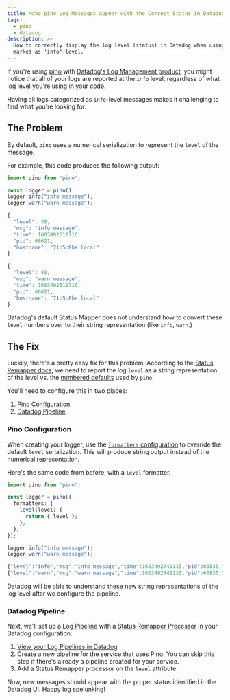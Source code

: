 ```yaml
---
title: Make pino Log Messages Appear with the Correct Status in Datadog
tags:
  - pino
  - datadog
description: >-
  How to correctly display the log level (status) in Datadog when using the pino logger. By default all messages are
  marked as 'info'-level.
---
```



If you're using [pino](https://github.com/pinojs/pino) with
[Datadog's Log Management product](https://docs.datadoghq.com/logs/), you might notice that all of your logs are
reported at the `info` level, regardless of what log level you're using in your code.

<MdxImage src={DdLogsInfoLevel} alt="screenshot of the datadog log UI showing all info-level messages" />

Having all logs categorized as `info`-level messages makes it challenging to find what you're looking for.

## The Problem

By default, `pino` uses a numerical serialization to represent the `level` of the message.

For example, this code produces the following output:

```ts
import pino from "pino";

const logger = pino();
logger.info("info message");
logger.warn("warn message");
```

```js
{
  "level": 30,
  "msg": "info message",
  "time": 1603492511716,
  "pid": 66621,
  "hostname": "71b5c8be.local"
}

{
  "level": 40,
  "msg": "warn message",
  "time": 1603492511716,
  "pid": 66621,
  "hostname": "71b5c8be.local"
}
```

Datadog's default Status Mapper does not understand how to convert these `level` numbers over to their string
representation (like `info`, `warn`.)

## The Fix

Luckily, there's a pretty easy fix for this problem. According to the
[Status Remapper docs](https://docs.datadoghq.com/logs/processing/processors/?tab=ui#log-status-remapper), we need to
report the log `level` as a string representation of the level vs. the
[numbered defaults](https://github.com/pinojs/pino/blob/master/lib/levels.js) used by `pino`.

You'll need to configure this in two places:

1. [Pino Configuration](#pino-configuration)
1. [Datadog Pipeline](#datadog-pipeline)

### Pino Configuration

When creating your logger, use the
[`formatters` configuration](https://github.com/pinojs/pino/blob/8786e3acbb0f50eeed13d4d599b4f25b0fa43730/docs/api.md#formatters-object)
to override the default `level` serialization. This will produce string output instead of the numerical representation.

Here's the same code from before, with a `level` formatter.

```ts
import pino from "pino";

const logger = pino({
  formatters: {
    level(level) {
      return { level };
    },
  },
});

logger.info("info message");
logger.warn("warn message");
```

```js
{"level":"info","msg":"info message","time":1603492741115,"pid":66835,"hostname":"71b5c8be.local"}
{"level":"warn","msg":"warn message","time":1603492741115,"pid":66835,"hostname":"71b5c8be.local"}
```

Datadog will be able to understand these new string representations of the log level after we configure the pipeline.

### Datadog Pipeline

Next, we'll set up a [Log Pipeline](https://docs.datadoghq.com/logs/processing/pipelines/) with a
[Status Remapper Processor](https://docs.datadoghq.com/logs/processing/processors/?tab=ui#log-status-remapper) in your
Datadog configuration.

1. [View your Log Pipelines in Datadog](https://app.datadoghq.com/logs/pipelines)
1. Create a new pipeline for the service that uses Pino. You can skip this step if there's already a pipeline created
   for your service.
   <MdxImage src={DdLogsNewPipeline} alt="screenshot of the datadog UI creating a new log pipeline" />
1. Add a Status Remapper processor on the `level` attribute.
   <MdxImage src={DdLogsNewProcessor} alt="screenshot of the datadog UI creating a new processor" />

Now, new messages should appear with the proper status identified in the Datadog UI. Happy log spelunking!

<MdxImage
  src={DdLogsMultipleLevels}
  alt="screenshot of the datadog log UI showing the proper log-levels being reported"
/>
